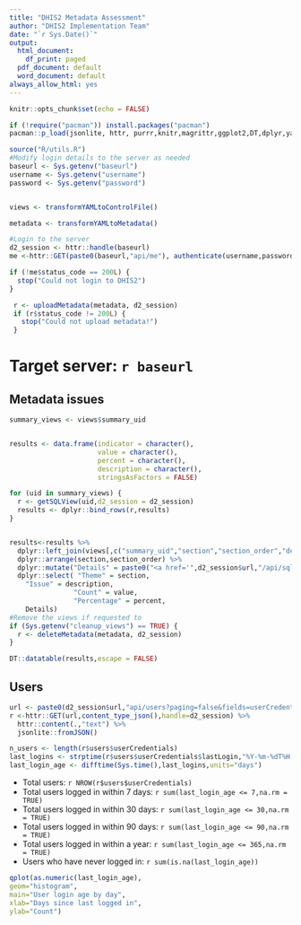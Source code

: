 ```yaml
---
title: "DHIS2 Metadata Assessment"
author: "DHIS2 Implementation Team"
date: "`r Sys.Date()`"
output:
  html_document:
    df_print: paged
  pdf_document: default
  word_document: default
always_allow_html: yes
---
```

  
```r
knitr::opts_chunk$set(echo = FALSE)
```

```r

if (!require("pacman")) install.packages("pacman")
pacman::p_load(jsonlite, httr, purrr,knitr,magrittr,ggplot2,DT,dplyr,yaml,knitr,rmarkdown,dplyr,readr)

source("R/utils.R")
#Modify login details to the server as needed
baseurl <- Sys.getenv("baseurl")
username <- Sys.getenv("username")
password <- Sys.getenv("password")


views <- transformYAMLtoControlFile()

metadata <- transformYAMLtoMetadata()

#Login to the server
d2_session <- httr::handle(baseurl)
me <-httr::GET(paste0(baseurl,"api/me"), authenticate(username,password), handle= d2_session)

if (!me$status_code == 200L) {
  stop("Could not login to DHIS2")
}

 r <- uploadMetadata(metadata, d2_session)
 if (r$status_code != 200L) {
   stop("Could not upload metadata!")
 }


```

# Target server: `r baseurl`

## Metadata issues

```r

summary_views <- views$summary_uid


results <- data.frame(indicator = character(),
                      value = character(),
                      percent = character(),
                      description = character(),
                      stringsAsFactors = FALSE)

for (uid in summary_views) {
  r <- getSQLView(uid,d2_session = d2_session)
  results <- dplyr::bind_rows(r,results)
}


results<-results %>% 
  dplyr::left_join(views[,c("summary_uid","section","section_order","details_uid")] , by =c("uid"="summary_uid")) %>% 
  dplyr::arrange(section,section_order) %>%
  dplyr::mutate("Details" = paste0("<a href='",d2_session$url,"/api/sqlViews/",details_uid,"/data.csv'>Details</a>")) %>% 
  dplyr::select( "Theme" = section,
    "Issue" = description,
                "Count" = value,
                "Percentage" = percent,
    Details)
#Remove the views if requested to
if (Sys.getenv("cleanup_views") == TRUE) {
  r <- deleteMetadata(metadata, d2_session)
}

DT::datatable(results,escape = FALSE)

```

## Users

```r

url <- paste0(d2_session$url,"api/users?paging=false&fields=userCredentials[*]")
r <-httr::GET(url,content_type_json(),handle=d2_session) %>% 
  httr::content(.,"text") %>% 
  jsonlite::fromJSON()

n_users <- length(r$users$userCredentials)
last_logins <- strptime(r$users$userCredentials$lastLogin,"%Y-%m-%dT%H:%M:%S") 
last_login_age <- difftime(Sys.time(),last_logins,units="days")

```

- Total users: `r NROW(r$users$userCredentials)`
- Total users logged in within 7 days: `r sum(last_login_age <= 7,na.rm = TRUE)`
- Total users logged in within 30 days: `r sum(last_login_age <= 30,na.rm = TRUE)`
- Total users logged in within 90 days: `r sum(last_login_age <= 90,na.rm = TRUE)`
- Total users logged in within a year: `r sum(last_login_age <= 365,na.rm = TRUE)`
- Users who have never logged in: `r sum(is.na(last_login_age))`



```r

qplot(as.numeric(last_login_age), 
geom="histogram",
main="User login age by day",
xlab="Days since last logged in",
ylab="Count")

```

